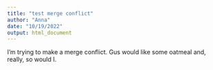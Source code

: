 ```yaml
---
title: "test merge conflict"
author: "Anna"
date: "10/19/2022"
output: html_document
---
```


I'm trying to make a merge conflict. Gus would like some oatmeal and, really, so would I.